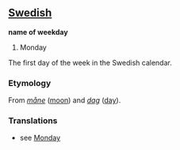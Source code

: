 ==[[Swedish]]==
'''name of weekday'''
#Monday

The first day of the week in the Swedish calendar.

===Etymology===
From ''[[måne]]'' ([[moon]]) and ''[[dag]]'' ([[day]]).

===Translations===
*see [[Monday]]